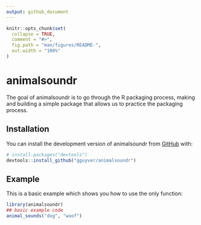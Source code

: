 ```yaml
---
output: github_document
---
```


<!-- README.md is generated from README.Rmd. Please edit that file -->

```r
knitr::opts_chunk$set(
  collapse = TRUE,
  comment = "#>",
  fig.path = "man/figures/README-",
  out.width = "100%"
)
```

# animalsoundr

<!-- badges: start -->
<!-- badges: end -->

The goal of animalsoundr is to go through the R packaging process, making and building a simple package that allows us to practice the packaging process. 

## Installation

You can install the development version of animalsoundr from [GitHub](https://github.com/gguyver/animalsoundr) with:

``` r
# install.packages("devtools")
devtools::install_github("gguyver/animalsoundr")
```

## Example

This is a basic example which shows you how to use the only function:

```r
library(animalsoundr)
## basic example code
animal_sounds("dog", "woof")
```
